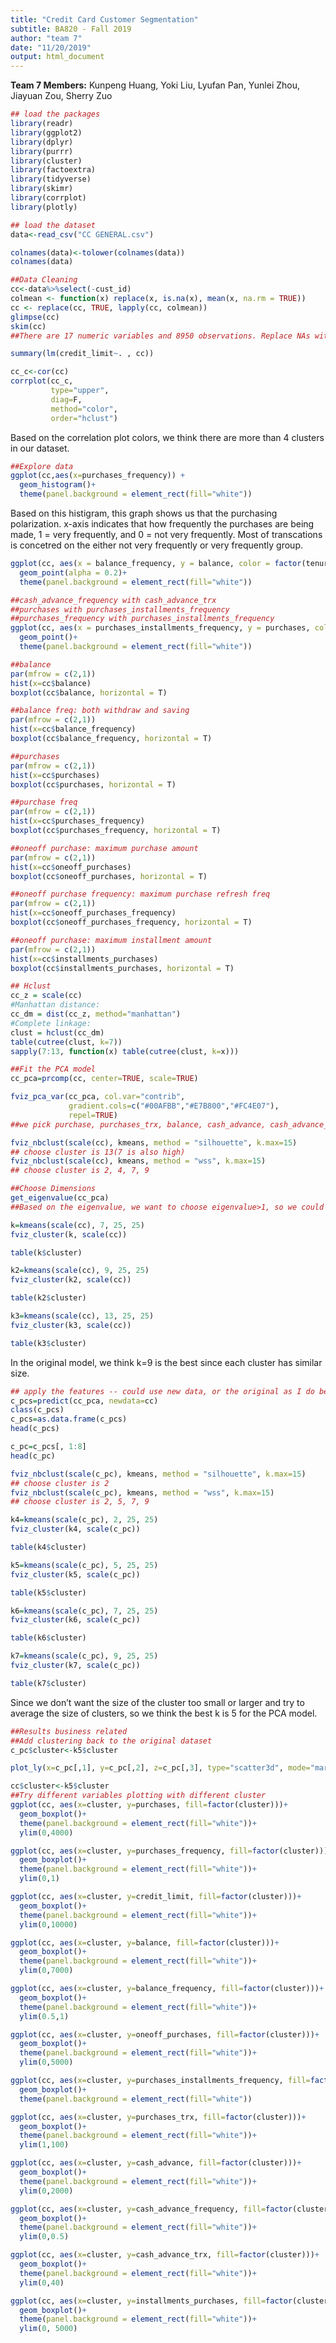 ```yaml
---
title: "Credit Card Customer Segmentation"
subtitle: BA820 - Fall 2019
author: "team 7"
date: "11/20/2019"
output: html_document
---
```


**Team 7 Members:** Kunpeng Huang, Yoki Liu, Lyufan Pan, Yunlei Zhou, Jiayuan Zou, Sherry Zuo
```r
## load the packages
library(readr)
library(ggplot2)
library(dplyr)
library(purrr)
library(cluster)
library(factoextra)
library(tidyverse)
library(skimr)
library(corrplot)
library(plotly)
```

```r
## load the dataset
data<-read_csv("CC GENERAL.csv")
```

```r
colnames(data)<-tolower(colnames(data))
colnames(data)
```

```r
##Data Cleaning
cc<-data%>%select(-cust_id)
colmean <- function(x) replace(x, is.na(x), mean(x, na.rm = TRUE))
cc <- replace(cc, TRUE, lapply(cc, colmean))
glimpse(cc)
skim(cc)
##There are 17 numeric variables and 8950 observations. Replace NAs with colmeans. 
```
```r
summary(lm(credit_limit~. , cc))
```

```r
cc_c<-cor(cc)
corrplot(cc_c,
         type="upper",
         diag=F,
         method="color",
         order="hclust")
```
Based on the correlation plot colors, we think there are more than 4 clusters in our dataset.
```r
##Explore data
ggplot(cc,aes(x=purchases_frequency)) +
  geom_histogram()+
  theme(panel.background = element_rect(fill="white"))
```
Based on this histigram, this graph shows us that the purchasing polarization. x-axis indicates that how frequently the purchases are being made, 1 = very frequently, and 0 = not very frequently. Most of transcations is concetred on the either not very frequently or very frequently group.
```r
ggplot(cc, aes(x = balance_frequency, y = balance, color = factor(tenure)))+
  geom_point(alpha = 0.2)+
  theme(panel.background = element_rect(fill="white"))
```
```r
##cash_advance_frequency with cash_advance_trx
##purchases with purchases_installments_frequency
##purchases_frequency with purchases_installments_frequency
ggplot(cc, aes(x = purchases_installments_frequency, y = purchases, color = purchases_frequency))+
  geom_point()+
  theme(panel.background = element_rect(fill="white"))
```
 
```r
##balance
par(mfrow = c(2,1))
hist(x=cc$balance)
boxplot(cc$balance, horizontal = T)
```
```r
##balance freq: both withdraw and saving
par(mfrow = c(2,1))
hist(x=cc$balance_frequency)
boxplot(cc$balance_frequency, horizontal = T)
```
```r
##purchases
par(mfrow = c(2,1))
hist(x=cc$purchases)
boxplot(cc$purchases, horizontal = T)
```
```r
##purchase freq
par(mfrow = c(2,1))
hist(x=cc$purchases_frequency)
boxplot(cc$purchases_frequency, horizontal = T)
```
```r
##oneoff purchase: maximum purchase amount
par(mfrow = c(2,1))
hist(x=cc$oneoff_purchases)
boxplot(cc$oneoff_purchases, horizontal = T)
```
```r
##oneoff purchase frequency: maximum purchase refresh freq
par(mfrow = c(2,1))
hist(x=cc$oneoff_purchases_frequency)
boxplot(cc$oneoff_purchases_frequency, horizontal = T)
```
```r
##oneoff purchase: maximum installment amount
par(mfrow = c(2,1))
hist(x=cc$installments_purchases)
boxplot(cc$installments_purchases, horizontal = T)
```

```r
## Hclust
cc_z = scale(cc)
#Manhattan distance: 
cc_dm = dist(cc_z, method="manhattan")
#Complete linkage: 
clust = hclust(cc_dm)
table(cutree(clust, k=7))
sapply(7:13, function(x) table(cutree(clust, k=x)))
```

```r
##Fit the PCA model
cc_pca=prcomp(cc, center=TRUE, scale=TRUE)
```
```r
fviz_pca_var(cc_pca, col.var="contrib", 
             gradient.cols=c("#00AFBB","#E7B800","#FC4E07"),
             repel=TRUE)
##we pick purchase, purchases_trx, balance, cash_advance, cash_advance_frequency, cash advance_trx, purchase_frequency, oneoff_purchases, installments_purchases, purchases_installments_frequency, credit_limit
```

```r
fviz_nbclust(scale(cc), kmeans, method = "silhouette", k.max=15)
## choose cluster is 13(7 is also high)
fviz_nbclust(scale(cc), kmeans, method = "wss", k.max=15)
## choose cluster is 2, 4, 7, 9
```


```r
##Choose Dimensions
get_eigenvalue(cc_pca)
##Based on the eigenvalue, we want to choose eigenvalue>1, so we could choose Dimension with 5; however, since we want cumulative variance too small, we choose eigenvalue>0.7, so we choose Dimension with 8 which also has 85% of cumulative variance. 
```

```r
k=kmeans(scale(cc), 7, 25, 25)
fviz_cluster(k, scale(cc))
```

```r
table(k$cluster)
```
```r
k2=kmeans(scale(cc), 9, 25, 25)
fviz_cluster(k2, scale(cc))
```
```r
table(k2$cluster)
```
```r
k3=kmeans(scale(cc), 13, 25, 25)
fviz_cluster(k3, scale(cc))
```
```r
table(k3$cluster)
```
In the original model, we think k=9 is the best since each cluster has similar size. 
```r
## apply the features -- could use new data, or the original as I do below
c_pcs=predict(cc_pca, newdata=cc)
class(c_pcs)
c_pcs=as.data.frame(c_pcs)
head(c_pcs)
```
```r
c_pc=c_pcs[, 1:8]
head(c_pc)
```

```r
fviz_nbclust(scale(c_pc), kmeans, method = "silhouette", k.max=15)
## choose cluster is 2
fviz_nbclust(scale(c_pc), kmeans, method = "wss", k.max=15)
## choose cluster is 2, 5, 7, 9
```
```r
k4=kmeans(scale(c_pc), 2, 25, 25)
fviz_cluster(k4, scale(c_pc))
```
```r
table(k4$cluster)
```
```r
k5=kmeans(scale(c_pc), 5, 25, 25)
fviz_cluster(k5, scale(c_pc))
```
```r
table(k5$cluster)
```
```r
k6=kmeans(scale(c_pc), 7, 25, 25)
fviz_cluster(k6, scale(c_pc))
```
```r
table(k6$cluster)
```
```r
k7=kmeans(scale(c_pc), 9, 25, 25)
fviz_cluster(k7, scale(c_pc))
```
```r
table(k7$cluster)
```
Since we don't want the size of the cluster too small or larger and try to average the size of clusters, so we think the best k is 5 for the PCA model.

```r
##Results business related
##Add clustering back to the original dataset
c_pc$cluster<-k5$cluster
```
```r
plot_ly(x=c_pc[,1], y=c_pc[,2], z=c_pc[,3], type="scatter3d", mode="markers",color =factor(c_pc$cluster))
```
```r
cc$cluster<-k5$cluster
##Try different variables plotting with different cluster
ggplot(cc, aes(x=cluster, y=purchases, fill=factor(cluster)))+
  geom_boxplot()+
  theme(panel.background = element_rect(fill="white"))+
  ylim(0,4000)
```
```r
ggplot(cc, aes(x=cluster, y=purchases_frequency, fill=factor(cluster)))+
  geom_boxplot()+
  theme(panel.background = element_rect(fill="white"))+
  ylim(0,1)
```
```r
ggplot(cc, aes(x=cluster, y=credit_limit, fill=factor(cluster)))+
  geom_boxplot()+
  theme(panel.background = element_rect(fill="white"))+
  ylim(0,10000)
```
```r
ggplot(cc, aes(x=cluster, y=balance, fill=factor(cluster)))+
  geom_boxplot()+
  theme(panel.background = element_rect(fill="white"))+
  ylim(0,7000)
```
```r
ggplot(cc, aes(x=cluster, y=balance_frequency, fill=factor(cluster)))+
  geom_boxplot()+
  theme(panel.background = element_rect(fill="white"))+
  ylim(0.5,1)
```
```r
ggplot(cc, aes(x=cluster, y=oneoff_purchases, fill=factor(cluster)))+
  geom_boxplot()+
  theme(panel.background = element_rect(fill="white"))+
  ylim(0,5000)
```
```r
ggplot(cc, aes(x=cluster, y=purchases_installments_frequency, fill=factor(cluster)))+
  geom_boxplot()+
  theme(panel.background = element_rect(fill="white"))
```
```r
ggplot(cc, aes(x=cluster, y=purchases_trx, fill=factor(cluster)))+
  geom_boxplot()+
  theme(panel.background = element_rect(fill="white"))+
  ylim(1,100)
```
```r
ggplot(cc, aes(x=cluster, y=cash_advance, fill=factor(cluster)))+
  geom_boxplot()+
  theme(panel.background = element_rect(fill="white"))+
  ylim(0,2000)
```
```r
ggplot(cc, aes(x=cluster, y=cash_advance_frequency, fill=factor(cluster)))+
  geom_boxplot()+
  theme(panel.background = element_rect(fill="white"))+
  ylim(0,0.5)
```
```r
ggplot(cc, aes(x=cluster, y=cash_advance_trx, fill=factor(cluster)))+
  geom_boxplot()+
  theme(panel.background = element_rect(fill="white"))+
  ylim(0,40)
```
```r
ggplot(cc, aes(x=cluster, y=installments_purchases, fill=factor(cluster)))+
  geom_boxplot()+
  theme(panel.background = element_rect(fill="white"))+
  ylim(0, 5000)
```


